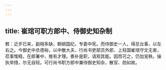 ```yaml
---
---
---
```

title: 崔琯可职方郎中、侍御史知杂制
---



敕：近岁已来，副相多缺，朝纲国纪，专委中宪。而侍御史一人，得总台事，以左右之。今御史中丞德裕，以中散大夫、行尚书吏部员外郎、上柱国崔琯守文无害，莅事惟精，在郎署中，推有才理。奏补是职，请观其能。因而可之，仍加宠秩。操执举措，尔无自轻。可行尚书职方郎中兼侍御史知杂，散官、勋如故。